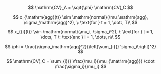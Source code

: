 
$$
\mathrm{CV}_A = \sqrt{\phi} \mathrm{CV}_C
$$


$$
x_{\mathrm{agg}(t)} \sim \mathrm{normal}(\mu_\mathrm{agg}, \sigma_\mathrm{agg}^2),
  \: \text{for } t = 1, \dots, T\\
$$

$$
x_{{i}(t)} \sim \mathrm{normal}(\mu_i, \sigma_i^2),
  \: \text{for } t = 1, \dots, T \: \text{and } i = 1, \dots, n\\
$$

$$
\phi = \frac{\sigma_\mathrm{agg}^2}{\left(\sum_{i}{} \sigma_i\right)^2}
$$

$$
\mathrm{CV}_C = \sum_{i}{} \frac{\mu_i}{\mu_{\mathrm{agg}}} \cdot \frac{\sigma_i}{\mu_i}
$$
